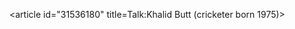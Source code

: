 <article id="31536180" title=Talk:Khalid Butt (cricketer born 1975)>
	<talkpage id="31536180" title="Talk:Khalid Butt (cricketer born 1975)">
{{WikiProject Biography|living=yes|class=stub|listas=Butt, Khalid|sports-work-group=yes|sports-priority=low}}
{{WikiProject Cricket|class=stub|importance=low}}
	</talkpage>
</article>